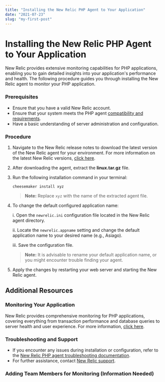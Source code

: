 ```yaml
---
title: "Installing the New Relic PHP Agent to Your Application"
date: "2021-07-23"
slug: "my-first-post"
---
```


# Installing the New Relic PHP Agent to Your Application

New Relic provides extensive monitoring capabilities for PHP applications, enabling you to gain detailed insights into your application's performance and health. The following procedure guides you through installing the New Relic agent to monitor your PHP application.

### Prerequisites

* Ensure that you have a valid New Relic account.
* Ensure that your system meets the PHP agent [compatibility and requirements](https://docs.newrelic.com/docs/apm/agents/php-agent/getting-started/php-agent-compatibility-requirements/).
* Have a basic understanding of server administration and configuration.

### Procedure

1. Navigate to the New Relic release notes to download the latest version of the New Relic agent for your environment. For more information on the latest New Relic versions, [click here](https://docs.newrelic.com/docs/release-notes/agent-release-notes/php-release-notes/).

2. After downloading the agent, extract the **linux.tar.gz** file.

3. Run the following installation command in your terminal:

    ```
    cheesemaker install xyz
    ```

    > **Note:** Replace `xyz` with the name of the extracted agent file.

4. To change the default configured application name:

    i. Open the `newrelic.ini` configuration file located in the New Relic agent directory.

    ii. Locate the `newrelic.appname` setting and change the default application name to your desired name (e.g., Asiago).

    iii. Save the configuration file.

    > **Note:** It is advisable to rename your default application name, or you might encounter trouble finding your agent.

5. Apply the changes by restarting your web server and starting the New Relic agent.

## Additional Resources

### Monitoring Your Application

New Relic provides comprehensive monitoring for PHP applications, covering everything from transaction performance and database queries to server health and user experience. For more information, [click here](https://docs.newrelic.com/docs/apm/agents/php-agent/getting-started/introduction-new-relic-php/).

### Troubleshooting and Support

* If you encounter any issues during installation or configuration, refer to the [New Relic PHP agent troubleshooting documentation](https://docs.newrelic.com/docs/apm/agents/php-agent/troubleshooting/no-data-appears-php/).
* For further assistance, contact [New Relic support](https://support.newrelic.com).

### Adding Team Members for Monitoring (Information Needed)
